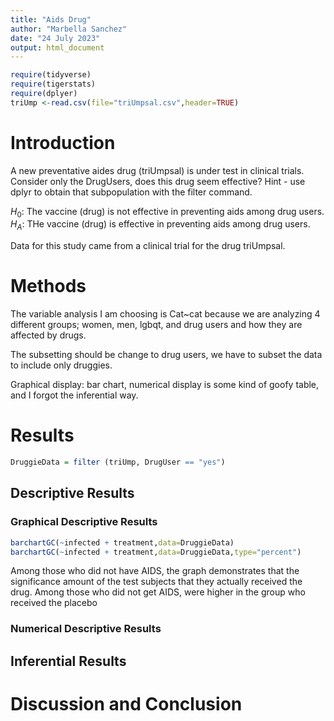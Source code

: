 ```yaml
---
title: "Aids Drug"
author: "Marbella Sanchez"
date: "24 July 2023"
output: html_document
---
```


```r
require(tidyverse)
require(tigerstats)
require(dplyer)
triUmp <-read.csv(file="triUmpsal.csv",header=TRUE)
```

# Introduction

<!--In this section you explain what you are trying to show.  Where did the data come from?  What is the research or other question you are trying to answer?.  If you skimp in this section expect to be marked down in your grade. Paint a picture of the project a couple of paragraphs is expected!-->

A new  preventative aides drug (triUmpsal) is under test in clinical trials. Consider only the DrugUsers, does this drug seem effective?  Hint - use dplyr to obtain that subpopulation with the filter command. 

$H_0$: The vaccine (drug) is not effective in preventing aids among drug users.  
$H_A$: THe vaccine (drug) is effective in preventing aids among drug users. 

Data for this study came from a clinical trial for the drug triUmpsal. 

# Methods

<!--Decide on your methods:  use "variable analysis" or other appropriate descriptors.  Make sure to choose at least one graphical method and at least one numerical method. Discuss what data manipulations may be needed for example subsetting or other binning procedures and what sort of graphical displays and inferential tools will be used!-->

The variable analysis I am choosing is Cat~cat because we are analyzing 4 different groups; women, men, lgbqt, and drug users and how they are affected by drugs. 

The subsetting should be change to drug users, we have to subset the data to include only druggies. 

Graphical display: bar chart, numerical display is some kind of goofy table, and I forgot the inferential way. 

# Results 

<!--Divide this section into two sub-sections:  One for your descriptive  results and one for your inferential results.!-->

```r
DruggieData = filter (triUmp, DrugUser == "yes") 
```

## Descriptive Results


### Graphical Descriptive Results

<!--Graphical results here.  Make sure to show your code.  Provide appropriate labels for axes, giving units if possible, and provide a good title for the graph, too.  Use the graphical results to describe the patterns if any that exist in the data as focused toward the research question. Bottom line is to explain the features of the graph that are relevant to conforming or departing to what is expected by your null hypothesis !-->

```r
barchartGC(~infected + treatment,data=DruggieData)
barchartGC(~infected + treatment,data=DruggieData,type="percent")
```

Among those who did not have AIDS, the graph demonstrates that the significance amount of the test subjects that they actually received the drug.
Among those who did not get AIDS, were higher in the group who received the
placebo

### Numerical Descriptive Results

<!--Numerical results go here. Use the numerical results to describe the patterns if any that exist in the data as focused toward the research question!-->

## Inferential Results

<!--State hypothesis clearly.  Make sure your discussion of the inferential test covers all the aspects that the test output produces, such as test statistic, p-value etc.  Make a decision about the null hypothesis, explain the assumptions on which the selected test/procedure was based, and why the chosen procedure satisfys the assumptions and is appropriate to answer the research question!-->


# Discussion and Conclusion

<!--Discussion and conclusion here.  If you found a relationship be sure to consider whether the relationship occurs because one of the variavbles causes the other, or whether they perhasps are related for some other reason.  Watch the chapter 6 videos from the GeorgeTown videos collection.!-->
